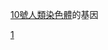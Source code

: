 {{Genes by human chromosome}}
{{Commons category|Genes on human chromosome 10}}
[[10號染色體|10號人類染色體]]的基因

[[分类:依染色体分类的基因|1]]